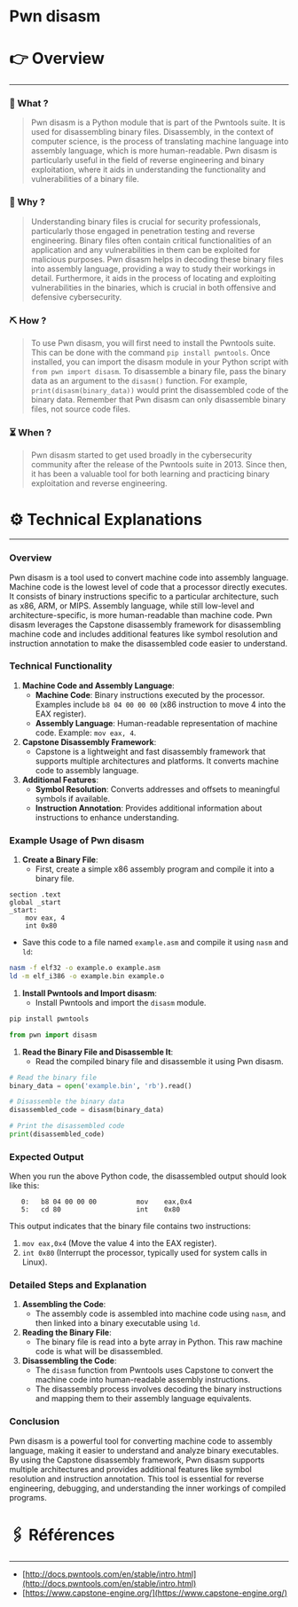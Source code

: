 # Pwn disasm


# 👉 Overview

---

### 👀 What ?

> Pwn disasm is a Python module that is part of the Pwntools suite. It is used for disassembling binary files. Disassembly, in the context of computer science, is the process of translating machine language into assembly language, which is more human-readable. Pwn disasm is particularly useful in the field of reverse engineering and binary exploitation, where it aids in understanding the functionality and vulnerabilities of a binary file.
> 

### 🧐 Why ?

> Understanding binary files is crucial for security professionals, particularly those engaged in penetration testing and reverse engineering. Binary files often contain critical functionalities of an application and any vulnerabilities in them can be exploited for malicious purposes. Pwn disasm helps in decoding these binary files into assembly language, providing a way to study their workings in detail. Furthermore, it aids in the process of locating and exploiting vulnerabilities in the binaries, which is crucial in both offensive and defensive cybersecurity.
> 

### ⛏️ How ?

> To use Pwn disasm, you will first need to install the Pwntools suite. This can be done with the command `pip install pwntools`. Once installed, you can import the disasm module in your Python script with `from pwn import disasm`. To disassemble a binary file, pass the binary data as an argument to the `disasm()` function. For example, `print(disasm(binary_data))` would print the disassembled code of the binary data. Remember that Pwn disasm can only disassemble binary files, not source code files.
> 

### ⏳ When ?

> Pwn disasm started to get used broadly in the cybersecurity community after the release of the Pwntools suite in 2013. Since then, it has been a valuable tool for both learning and practicing binary exploitation and reverse engineering.
> 

# ⚙️ Technical Explanations

---

### Overview

Pwn disasm is a tool used to convert machine code into assembly language. Machine code is the lowest level of code that a processor directly executes. It consists of binary instructions specific to a particular architecture, such as x86, ARM, or MIPS. Assembly language, while still low-level and architecture-specific, is more human-readable than machine code. Pwn disasm leverages the Capstone disassembly framework for disassembling machine code and includes additional features like symbol resolution and instruction annotation to make the disassembled code easier to understand.

### Technical Functionality

1. **Machine Code and Assembly Language**:
    - **Machine Code**: Binary instructions executed by the processor. Examples include `b8 04 00 00 00` (x86 instruction to move 4 into the EAX register).
    - **Assembly Language**: Human-readable representation of machine code. Example: `mov eax, 4`.
2. **Capstone Disassembly Framework**:
    - Capstone is a lightweight and fast disassembly framework that supports multiple architectures and platforms. It converts machine code to assembly language.
3. **Additional Features**:
    - **Symbol Resolution**: Converts addresses and offsets to meaningful symbols if available.
    - **Instruction Annotation**: Provides additional information about instructions to enhance understanding.

### Example Usage of Pwn disasm

1. **Create a Binary File**:
    - First, create a simple x86 assembly program and compile it into a binary file.

```
section .text
global _start
_start:
    mov eax, 4
    int 0x80

```

- Save this code to a file named `example.asm` and compile it using `nasm` and `ld`:

```bash
nasm -f elf32 -o example.o example.asm
ld -m elf_i386 -o example.bin example.o

```

1. **Install Pwntools and Import disasm**:
    - Install Pwntools and import the `disasm` module.

```bash
pip install pwntools

```

```python
from pwn import disasm

```

1. **Read the Binary File and Disassemble It**:
    - Read the compiled binary file and disassemble it using Pwn disasm.

```python
# Read the binary file
binary_data = open('example.bin', 'rb').read()

# Disassemble the binary data
disassembled_code = disasm(binary_data)

# Print the disassembled code
print(disassembled_code)

```

### Expected Output

When you run the above Python code, the disassembled output should look like this:

```
   0:   b8 04 00 00 00          mov    eax,0x4
   5:   cd 80                   int    0x80

```

This output indicates that the binary file contains two instructions:

1. `mov eax,0x4` (Move the value 4 into the EAX register).
2. `int 0x80` (Interrupt the processor, typically used for system calls in Linux).

### Detailed Steps and Explanation

1. **Assembling the Code**:
    - The assembly code is assembled into machine code using `nasm`, and then linked into a binary executable using `ld`.
2. **Reading the Binary File**:
    - The binary file is read into a byte array in Python. This raw machine code is what will be disassembled.
3. **Disassembling the Code**:
    - The `disasm` function from Pwntools uses Capstone to convert the machine code into human-readable assembly instructions.
    - The disassembly process involves decoding the binary instructions and mapping them to their assembly language equivalents.

### Conclusion

Pwn disasm is a powerful tool for converting machine code to assembly language, making it easier to understand and analyze binary executables. By using the Capstone disassembly framework, Pwn disasm supports multiple architectures and provides additional features like symbol resolution and instruction annotation. This tool is essential for reverse engineering, debugging, and understanding the inner workings of compiled programs.

# 🖇️ Références

---

- [http://docs.pwntools.com/en/stable/intro.html](http://docs.pwntools.com/en/stable/intro.html)
- [https://www.capstone-engine.org/](https://www.capstone-engine.org/)
